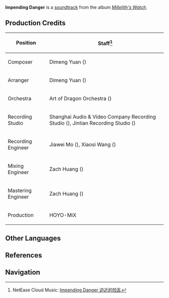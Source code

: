 {{Soundtrack Infobox
|title          =
|image          = Millelith's Watch.png
|album          = Millelith's Watch
|disc           = 3
|number         = 39
|featured       =
|featured2      =
|featured3      =
|featured_disc  =
|featured_disc2 =
|featured_disc3 =
|youtube_id     = E9KODbplivA
|spotify_id     = 0WrrXzVbRQTz8G9FmOeDCo
|played_in      = The Chasm: Underground Mines;The Glowing Narrows
|during         = [[The Glowing Narrows]] (Combat)
|domain         =
|previous       = Undercurrents of Hostility
|next           = Inevitable Conflict
}}
'''Impending Danger''' is a [[soundtrack]] from the album ''[[Millelith's Watch]]''.

==Production Credits==
{| class="wikitable" style="text-align:left; height:0.5em"
! Position
! Staff<ref>NetEase Cloud Music: [https://music.163.com/#/song?id=1956543024 Impending Danger 迫近的险乱]</ref>
|-
! Composer
| Dimeng Yuan ({{zh|苑迪萌}})
|-
! Arranger
| Dimeng Yuan ({{zh|苑迪萌}})
|-
! Orchestra
| Art of Dragon Orchestra ({{zh|龙之艺交响乐团}})
|-
! Recording Studio
| Shanghai Audio & Video Company Recording Studio ({{zh|上海音像公司录音棚}}), Jintian Recording Studio ({{zh|金田录音棚}})
|-
! Recording Engineer
| Jiawei Mo ({{zh|莫家伟}}), Xiaosi Wang ({{zh|王小四}})
|-
! Mixing Engineer
| Zach Huang ({{zh|黄巍}})
|-
! Mastering Engineer
| Zach Huang ({{zh|黄巍}})
|-
! Production
| HOYO-MiX
|}
<!--
==Videos==
<gallery>
</gallery>
==Trivia==
-->
==Other Languages==
{{Other Languages
|en      = Impending Danger
|zhs     = 迫近的险乱
|zhs_rm  = Pòjìn de Xiǎnluàn
|zhs_tl   = 
|ja      = 危機迫る
|ja_rm   = Kiki Semaru{{Assumed}}
|ja_tl   = Approaching Crisis
|tr      = 
|tr_tl   = 
|it      = 
|it_tl   = 
}}

==References==
{{Reflist}}

==Navigation==
{{Soundtrack Navbox|Millelith's Watch}}